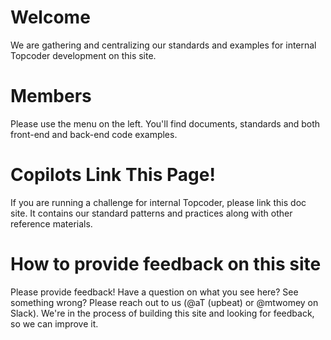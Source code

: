# Welcome

We are gathering and centralizing our standards and examples for internal Topcoder development on this site.

# Members

Please use the menu on the left. You'll find documents, standards and both front-end and back-end code examples.

# Copilots Link This Page!

If you are running a challenge for internal Topcoder, please link this doc site. It contains our standard patterns and practices along with other reference materials.

# How to provide feedback on this site

Please provide feedback! Have a question on what you see here? See something wrong? Please reach out to us (@aT (upbeat) or @mtwomey on Slack). We're in the process of building this site and looking for feedback, so we can improve it.